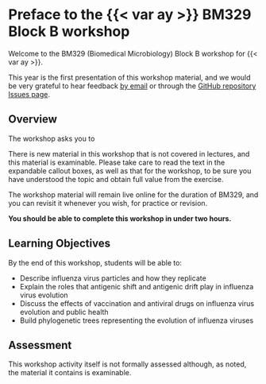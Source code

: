 # Preface to the {{< var ay >}} BM329 Block B workshop {.unnumbered}

Welcome to the BM329 (Biomedical Microbiology) Block B workshop for {{< var ay >}}.

This year is the first presentation of this workshop material, and we would be very grateful to hear feedback [by email](mailto:{{< var admin.email >}}) or through the [GitHub repository Issues page]({{< var github.issues >}}).

## Overview

The workshop asks you to 

::: { .callout-warning title="Important Note"}
There is new material in this workshop that is not covered in lectures, and this material is examinable. Please take care to read the text in the expandable callout boxes, as well as that for the workshop, to be sure you have understood the topic and obtain full value from the exercise.

The workshop material will remain live online for the duration of BM329, and you can revisit it whenever you wish, for practice or revision.
:::

**You should be able to complete this workshop in under two hours.**

## Learning Objectives

By the end of this workshop, students will be able to:

- Describe influenza virus particles and how they replicate
- Explain the roles that antigenic shift and antigenic drift play in influenza virus evolution
- Discuss the effects of vaccination and antiviral drugs on influenza virus evolution and public health
- Build phylogenetic trees representing the evolution of influenza viruses


## Assessment

This workshop activity itself is not formally assessed although, as noted, the material it contains is examinable. 